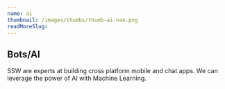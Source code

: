 ```yaml
---
name: ai
thumbnail: /images/thumbs/thumb-ai-nan.png
readMoreSlug:
---
```


## Bots/AI

SSW are experts at building cross platform mobile and chat apps. We can leverage the power of AI with Machine Learning.